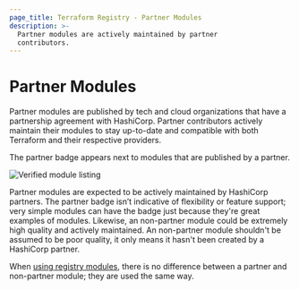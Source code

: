 ```yaml
---
page_title: Terraform Registry - Partner Modules
description: >-
  Partner modules are actively maintained by partner
  contributors.
---
```


# Partner Modules

Partner modules are published by tech and cloud organizations that have a partnership agreement with HashiCorp. Partner contributors actively maintain their modules to stay up-to-date and compatible with both Terraform and their respective providers.

The partner badge appears next to modules that are published by a partner.

![Verified module listing](/img/docs/registry-verified.png)

Partner modules are expected to be actively maintained by HashiCorp partners.
The partner badge isn’t indicative of flexibility or feature support; very
simple modules can have the badge just because they're great examples of modules.
Likewise, an non-partner module could be extremely high quality and actively
maintained. An non-partner module shouldn't be assumed to be poor quality, it
only means it hasn't been created by a HashiCorp partner.

When [using registry modules](/terraform/registry/modules/use), there is no
difference between a partner and non-partner module; they are used the same
way.
